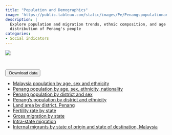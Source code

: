 ```yaml
---
title: "Population and Demographics"
image: 'https://public.tableau.com/static/images/Pe/Penangspopulationanddemographics/Overalltrend/1.png'
description: |
  Explore population and migration trends, ethnic composition, and age 
  distribution of Penang's people
categories: 
- Social indicators
---
```


```{=html}
<div class='tableauPlaceholder' id='viz1703205236746' style='position: relative'><noscript><a href='https:&#47;&#47;penanginstitute.org&#47;'><img alt=' ' src='https:&#47;&#47;public.tableau.com&#47;static&#47;images&#47;Pe&#47;Penangspopulationanddemographics&#47;Overalltrend&#47;1_rss.png' style='border: none' /></a></noscript><object class='tableauViz'  style='display:none;'><param name='host_url' value='https%3A%2F%2Fpublic.tableau.com%2F' /> <param name='embed_code_version' value='3' /> <param name='site_root' value='' /><param name='name' value='Penangspopulationanddemographics&#47;Overalltrend' /><param name='tabs' value='yes' /><param name='toolbar' value='yes' /><param name='static_image' value='https:&#47;&#47;public.tableau.com&#47;static&#47;images&#47;Pe&#47;Penangspopulationanddemographics&#47;Overalltrend&#47;1.png' /> <param name='animate_transition' value='yes' /><param name='display_static_image' value='yes' /><param name='display_spinner' value='yes' /><param name='display_overlay' value='yes' /><param name='display_count' value='yes' /></object></div>                <script type='text/javascript'>                    var divElement = document.getElementById('viz1703205236746');                    var vizElement = divElement.getElementsByTagName('object')[0];                    vizElement.style.width='1000px';vizElement.style.height='850px';                    var scriptElement = document.createElement('script');                    scriptElement.src = 'https://public.tableau.com/javascripts/api/viz_v1.js';                    vizElement.parentNode.insertBefore(scriptElement, vizElement);                </script>
```


</br>

::: {.btn-group role="group"}
<button type="button" class="btn btn-primary dropdown-toggle" data-bs-toggle="dropdown" aria-expanded="false">

<i class="bi bi-download"></i> Download data</button>

<ul class="dropdown-menu">

<li><a class="dropdown-item" href="https://docs.google.com/spreadsheets/d/e/2PACX-1vS03rougOQ6GD0tmhK1hEwrkCOTjZ8C5QhkpxYTyMgFD1VHCdgXl39dWyr0t05T3odUtUf5-EhertBq/pub?gid=1977271985&single=true&output=csv">Malaysia population by age, sex and ethnicity</a></li>

<li><a class="dropdown-item" href="https://docs.google.com/spreadsheets/d/e/2PACX-1vS03rougOQ6GD0tmhK1hEwrkCOTjZ8C5QhkpxYTyMgFD1VHCdgXl39dWyr0t05T3odUtUf5-EhertBq/pub?gid=1214011858&single=true&output=csv">Penang population by age, sex, ethnicity, nationality</a></li>

<li><a class="dropdown-item" href="https://docs.google.com/spreadsheets/d/e/2PACX-1vS03rougOQ6GD0tmhK1hEwrkCOTjZ8C5QhkpxYTyMgFD1VHCdgXl39dWyr0t05T3odUtUf5-EhertBq/pub?gid=1633204781&single=true&output=csv">Penang population by district and sex</a></li>

<li><a class="dropdown-item" href="https://docs.google.com/spreadsheets/d/e/2PACX-1vS03rougOQ6GD0tmhK1hEwrkCOTjZ8C5QhkpxYTyMgFD1VHCdgXl39dWyr0t05T3odUtUf5-EhertBq/pub?gid=771529500&single=true&output=csv">Penang’s population by district and ethnicity</a></li>

<li><a class="dropdown-item" href="https://docs.google.com/spreadsheets/d/e/2PACX-1vTMnhuIFhVotk0DgOYui9xpydR-pi9eavuNSMrofvWouhi1zd7a_6pTYc5ePBVxVA/pub?gid=1684777835&single=true&output=csv">Land area by district, Penang</a></li>

<li><a class="dropdown-item" href="https://docs.google.com/spreadsheets/d/e/2PACX-1vS03rougOQ6GD0tmhK1hEwrkCOTjZ8C5QhkpxYTyMgFD1VHCdgXl39dWyr0t05T3odUtUf5-EhertBq/pub?gid=1160286180&single=true&output=csv">Fertility rate by state</a></li>

<li><a class="dropdown-item" href="https://docs.google.com/spreadsheets/d/e/2PACX-1vTMfASHgcadYpr3D06Cixw7ll8j3AG5L4h96UpW_dQHc-qFZ1HSqZ162vHmIWew5cn5U6Z5VtXpqtoj/pub?gid=448670159&single=true&output=csv">Gross migration by state</a></li>

<li><a class="dropdown-item" href="https://docs.google.com/spreadsheets/d/e/2PACX-1vT-bOUZoFusJ96iNM9abwbip9e9rBXeIsPFlRJnwH7zObee8ZUiNmg-ppzz17N3sw/pub?gid=682110531&single=true&output=csv">Intra-state migration</a></li>

<li><a class="dropdown-item" href="https://docs.google.com/spreadsheets/d/e/2PACX-1vTywDv-XFV18VMdNPtaikhCSfjWbEbhR8GcCOojbxlNzkt7nKmwem567XPa3onr-mdg_4f5inj7wthR/pub?gid=599265474&single=true&output=csv">Internal migrants by state of origin and state of destination, Malaysia</a></li>

</ul>
:::
